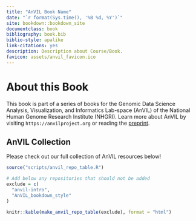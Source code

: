 ```yaml
---
title: "AnVIL Book Name"
date: "`r format(Sys.time(), '%B %d, %Y')`"
site: bookdown::bookdown_site
documentclass: book
bibliography: book.bib
biblio-style: apalike
link-citations: yes
description: Description about Course/Book.
favicon: assets/anvil_favicon.ico
---
```



# About this Book {-}

This book is part of a series of books for the Genomic Data Science Analysis, Visualization, and Informatics Lab-space (AnVIL) of the National Human Genome Research Institute (NHGRI). Learn more about AnVIL by visiting `https://anvilproject.org` or reading the [preprint](https://www.biorxiv.org/content/10.1101/2021.04.22.436044v1).

## AnVIL Collection {-}

Please check out our full collection of AnVIL resources below!

```r
source("scripts/anvil_repo_table.R")

# Add below any repositories that should not be added
exclude = c(
  "anvil-intro",
  "AnVIL_bookdown_style"
)

knitr::kable(make_anvil_repo_table(exclude), format = "html")
```
